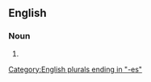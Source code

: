 {{also|letter boxes}}

==English==

===Noun===
{{head|en|noun plural form}}

# {{plural of|letterbox|lang=en}}

[[Category:English plurals ending in "-es"]]